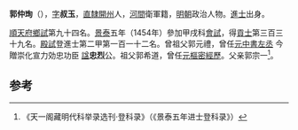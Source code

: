 '''郭仲珣'''（{{bd|1419年||？}}），[[表字|字]]'''叔玉'''，[[北直隸|直隸]][[開州|開州]]人，[[河間|河間]]衛軍籍，[[明朝|明朝]]政治人物。[[進士|進士]]出身。

[[順天府|順天府]][[鄉試|鄉試]]第九十四名。[[景泰|景泰]]五年（1454年）參加甲戌科[[會試|會試]]，得[[貢士|貢士]]第三百三十九名。[[殿試|殿試]]登進士第二甲第一百一十二名。曾祖父郭元禮，曾任[[元|元]][[中書|中書]][[左丞|左丞]] 今贈崇化宣力効忠功臣 [[諡|諡]]'''忠烈'''公。祖父郭希道，曾任[[元|元]][[樞密|樞密]][[經歷|經歷]]。父亲郭宗一<ref>《天一阁藏明代科举录选刊·登科录》（《景泰五年进士登科录》）</ref>。

==参考==
{{reflist}}
{{明朝人物小作品}}
{{景泰五年甲戌科殿試金榜}}